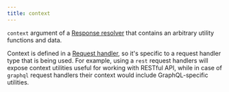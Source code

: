 ```yaml
---
title: context
---
```


`context` argument of a [Response resolver](/docs/basics/response-resolver) that contains an arbitrary utility functions and data.

Context is defined in a [Request handler](/docs/basics/request-handler), so it's specific to a request handler type that is being used. For example, using a `rest` request handlers will expose context utilities useful for working with RESTful API, while in case of `graphql` request handlers their context would include GraphQL-specific utilities.
